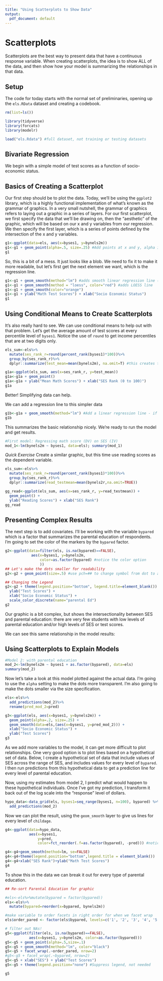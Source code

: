 ```yaml
---
title: "Using Scatterplots to Show Data"
output:
  pdf_document: default
---
```


# Scatterplots

Scatterplots are the best way to present data that have a continuous response variable. When creating scatterplots, the idea is to show ALL of the data, and then show how your model is summarizing the relationships in that data. 

## Setup
The code for today starts with the normal set of preliminaries, opening up the `els.RData` dataset and creating a codebook. 

```r
rm(list=ls())

library(tidyverse)
library(forcats)
library(modelr)

load("els.Rdata") #full dataset, not training or testing datasets
```

## Bivariate Regression

We begin with a simple model of test scores as a function of socio-economic status. 

## Basics of Creating a Scatterplot

Our first step should be to plot the data. Today, we'll be using the `ggplot2` library, which is a highly functional implementation of what's known as the grammar of graphics. In a very small nutshell, the grammar of graphics refers to laying out a graphic in a series of layers. For our first scatterplot, we first specify the data that we'll be drawing on, then the "aesthetic" of the graphic, which will be based on our x and y variables from our regression. We then specify the first layer, which is a series of points defined by the intersection of the x and y variables. 

```r
g1<-ggplot(data=els, aes(x=byses1, y=bynels2m))
g1<-g1 + geom_point(alpha=.5, size=.25) #Add points at x and y, alpha is brightness & size is size of dots
g1
```

So, this is a bit of a mess. It just looks like a blob. We need to fix it to make it more readable, but let's first get the next element we want, which is the regression line. 

```r
g1<-g1 + geom_smooth(method="lm") #adds smooth linear regression line (lm = linear model)
g1<-g1 + geom_smooth(method = "loess", color="red") #adds LOESS line
g1<-g1 + geom_smooth(color="orange")
g1<-g1 + ylab("Math Test Scores") + xlab("Socio Economic Status")
g1
```


## Using Conditional Means to Create Scatterplots

It's also really hard to see. We can use conditional means to help out with that problem. Let's get the average amount of test scores at every percentile level of `byses1`.  Notice the use of `round` to get income percentiles that are at two digits only. 

```r
els_sum<-els%>%
  mutate(ses_rank_r=round(percent_rank(byses1)*100))%>%
  group_by(ses_rank_r)%>%
  dplyr::summarize(test_mean=mean(bynels2m), na.omit=T) #this creates the mean test score at each percentile rank of SES in this data

g1a<-ggplot(els_sum, aes(x=ses_rank_r, y=test_mean))
g1a<-g1a + geom_point()
g1a<-g1a + ylab("Mean Math Scores") + xlab("SES Rank (0 to 100)")
g1a
```


Better! Simplifying data can help. 

We can add a regression line to this simpler data

```r
g1b<-g1a + geom_smooth(method="lm") #Add a linear regression line - if you omit method="lm" it defaults to LOESS line
g1b
```

This summarizes the basic relationship nicely. We're ready to run the model and get results. 

```r
#First model: Regressing math score (DV) on SES (IV)
mod_1<-lm(bynels2m ~ byses1, data=els); summary(mod_1)
```

_Quick Exercise_ Create a similar graphic, but this time use reading scores as the dependent variable.  
```r
els_sum<-els%>%
  mutate(ses_rank_r=round(percent_rank(byses1)*100))%>%
  group_by(ses_rank_r)%>%
  dplyr::summarize(read_testmean=mean(bynels2r,na.omit=TRUE)) 

gg_read<-ggplot(els_sum, aes(x=ses_rank_r, y=read_testmean)) +
  geom_point() + 
  ylab("Reading Scores") + xlab("SES Rank")
gg_read
```

## Presenting Complex Results

The next step is to add covariates. I'll be working with the variable `bypared` which is a factor that summarizes the parental education of respondents. I'm going to set the color of the markers by the `bypared` factor. 

```r
g2<-ggplot(data=filter(els, is.na(bypared)==FALSE),
            aes(x=byses1, y=bynels2m,
                color=as.factor(bypared) #notice the color option
                ))
## Let's make the dots smaller for readability
g2<-g2 + geom_point(size=.5) #use pch=## to change symbol from dot to another shape

## Changing the Legend
g2<-g2 + theme(legend.position="bottom", legend.title=element_blank()) + 
  ylab("Test Scores") + 
  xlab("Socio Economic Status") + 
  scale_color_discrete(name="parental Ed")
g2
```

Our  graphic is a bit complex, but shows the intersectionality between SES and parental education: there are very few students with low levels of parental education and/or high levels of SES or test scores.  

We can see this same relationship in the model results: 

## Using Scatterplots to Explain Models
```r
#Model 2: with parental education
mod_2<-lm(bynels2m ~ byses1 + as.factor(bypared), data=els)
summary(mod_2)
```

Now let's take a look at this model plotted against the actual data. I'm going to use the `alpha` setting to make the dots more transparent. I'm also going to make the dots smaller via the size specification. 
```r
els<-els%>%
  add_predictions(mod_2)%>%
  rename(pred_mod_2=pred)

g3<-ggplot(els, aes(x=byses1, y=bynels2m)) + 
  geom_point(alpha=.2, size=.25) +
  geom_smooth(data=els,(aes(x=byses1, y=pred_mod_2))) + 
  xlab("Socio Economic Status") +
  ylab("Test Scores")
g3
```

As we add more variables to the model, it can get more difficult to plot relationships. One very good option is to plot lines based on a hypothetical set of data. Below, I create a hypothetical set of data that include values of SES across the range of SES, and includes values for every level of `bypared`. I then run predictions from this hypothetical data to get a prediction line for every level of parental education. 

Now, using my estimates from model 2, I predict what would happen to these hypothetical individuals.  Once I've got my prediction, I transform it back out of the log scale into the "response" level of dollars. 

```r
hypo_data<-data_grid(els, byses1=seq_range(byses1, n=100), bypared) %>% 
  add_predictions(mod_2)
```

Now we can plot the result, using the `geom_smooth` layer to give us lines for every level of `childage`. 

```r
g4<-ggplot(data=hypo_data,
           aes(x=byses1,
               y=pred,
               color=fct_reorder(.f=as.factor(bypared), -pred))) #notice color

g4<-g4+geom_smooth(method=lm, se=FALSE)
g4<-g4+theme(legend.position="bottom",legend.title = element_blank())
g4<-g4+xlab("SES Rank")+ylab("Math Test Scores")
g4
```

To show this in the data we can break it out for every type of parental education. 

```r
## Re-sort Parental Education for graphic

#els<-els%>%mutate(bypared = factor(bypared))
els<-els%>%
  mutate(bypared=reorder(x=bypared, bynels2m))

#make variable to order facets in right order for when we facet wrap
els$order_pared <- factor(els$bypared, levels=c('1', '2', '3', '4', '5', '6', '7', '8'))

# filter out NAs!
g5<-ggplot(filter(els, is.na(bypared)==FALSE),
           aes(x=byses1, y=bynels2m, color=as.factor(bypared)))
g5<-g5 + geom_point(alpha=.5,size=.1)
g5<-g5 + geom_smooth(method="lm", color="black")
g5<-g5 + facet_wrap(.~order_pared, nrow=2)
#g5<-g5 + facet_wrap(.~bypared, nrow=2)
g5<-g5 + xlab("SES") + ylab("Test Scores")
g5<-g5 + theme(legend.position="none") #Suppress legend, not needed

g5
```
